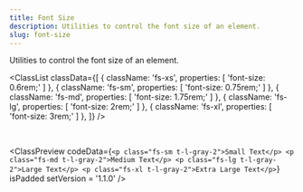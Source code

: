 ```yaml
---
title: Font Size
description: Utilities to control the font size of an element.
slug: font-size
---
```



Utilities to control the font size of an element.

<ClassList
  classData={[
    {
      className: 'fs-xs',
      properties: [
        'font-size: 0.6rem;'
      ]
    },
    {
      className: 'fs-sm',
      properties: [
        'font-size: 0.75rem;'
      ]
    },
    {
      className: 'fs-md',
      properties: [
        'font-size: 1.75rem;'
      ]
    },
    {
      className: 'fs-lg',
      properties: [
        'font-size: 2rem;'
      ]
    },
    {
      className: 'fs-xl',
      properties: [
        'font-size: 3rem;'
      ]
    },
  ]}
/>

<br />

<ClassPreview
  codeData={`<p class="fs-sm t-l-gray-2">Small Text</p>
    <p class="fs-md t-l-gray-2">Medium Text</p>
    <p class="fs-lg t-l-gray-2">Large Text</p>
    <p class="fs-xl t-l-gray-2">Extra Large Text</p>`}
  isPadded
  setVersion = '1.1.0'
/>